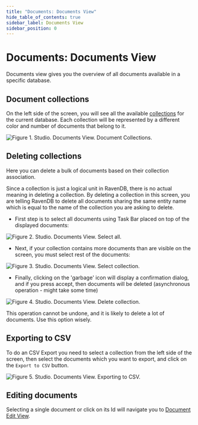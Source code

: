 ```yaml
---
title: "Documents: Documents View"
hide_table_of_contents: true
sidebar_label: Documents View
sidebar_position: 0
---
```



# Documents: Documents View

Documents view gives you the overview of all documents available in a specific database.

## Document collections

On the left side of the screen, you will see all the available [collections](../../../client-api/faq/what-is-a-collection.mdx) for the current database. Each collection will be represented by a different color and number of documents that belong to it.

![Figure 1. Studio. Documents View. Document Collections.](./assets/documents-view-collections.png)  

## Deleting collections

Here you can delete a bulk of documents based on their collection association.

Since a collection is just a logical unit in RavenDB, there is no actual meaning in deleting a collection. By deleting a collection in this screen, you are telling RavenDB to delete all documents sharing the same entity name which is equal to the name of the collection you are asking to delete.

- First step is to select all documents using Task Bar placed on top of the displayed documents:

![Figure 2. Studio. Documents View. Select all.](./assets/documents-view-select-all.png)  

- Next, if your collection contains more documents than are visible on the screen, you must select rest of the documents:

![Figure 3. Studio. Documents View. Select collection.](./assets/documents-view-select-all-collection.png)  

- Finally, clicking on the 'garbage' icon will display a confirmation dialog, and if you press accept, then documents will be deleted (asynchronous operation - might take some time)

![Figure 4. Studio. Documents View. Delete collection.](./assets/documents-view-delete-collection.png)  

<Admonition type="danger" title="Danger">
This operation cannot be undone, and it is likely to delete a lot of documents. Use this option wisely.
</Admonition>

## Exporting to CSV

To do an CSV Export you need to select a collection from the left side of the screen, then select the documents which you want to export, and click on the `Export to CSV` button.

![Figure 5. Studio. Documents View. Exporting to CSV.](./assets/documents-view-export-to-csv.png)  

## Editing documents

Selecting a single document or click on its Id will navigate you to [Document Edit View](../../../studio/overview/documents/document-edit-view.mdx).

